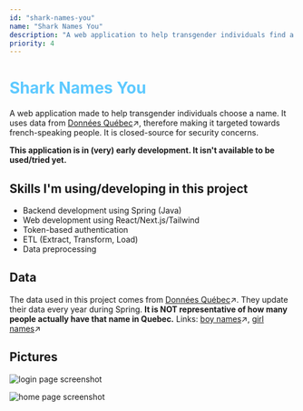 ```yaml
---
id: "shark-names-you"
name: "Shark Names You"
description: "A web application to help transgender individuals find a new name"
priority: 4
---
```

<h1 style="color: #5dc9ff;">Shark Names You</h1>

A web application made to help transgender individuals choose a name. It uses data from
[Données Québec](https://www.donneesquebec.ca/)↗, therefore making it targeted towards french-speaking people.
It is closed-source for security concerns.

**This application is in (very) early development. It isn't available to be used/tried yet.**

## Skills I'm using/developing in this project
- Backend development using Spring (Java)
- Web development using React/Next.js/Tailwind
- Token-based authentication
- ETL (Extract, Transform, Load)
- Data preprocessing

## Data
The data used in this project comes from [Données Québec](https://www.donneesquebec.ca/)↗. 
They update their data every year during Spring.
**It is NOT representative of how many people actually have that name in Quebec.**
Links: [boy names](https://donneesquebec.ca/recherche/fr/dataset/banque-de-prenoms-garcons)↗,
[girl names](https://donneesquebec.ca/recherche/fr/dataset/banque-de-prenoms-filles)↗

## Pictures
![login page screenshot](/media/shark-names-you/login-page.png)

![home page screenshot](/media/shark-names-you/home-page.png)

